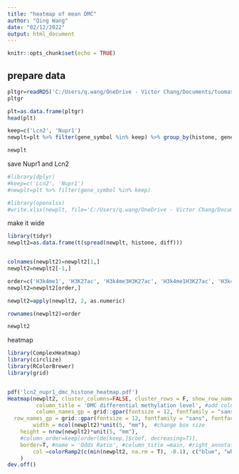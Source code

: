 ---
title: "heatmap of mean DMC"
author: "Qing Wang"
date: "02/12/2022"
output: html_document
---

```{r setup, include=FALSE}
knitr::opts_chunk$set(echo = TRUE)
```

## prepare data

```{r}
pltgr=readRDS('C:/Users/q.wang/OneDrive - Victor Chang/Documents/tuomas/methylation/Project_13012_B/histone/dmcgr_histone_annotate.rds')
pltgr

```
```{r}
plt=as.data.frame(pltgr)
head(plt)

```

```{r}

keep=c('Lcn2', 'Nupr1')
newplt=plt %>% filter(gene_symbol %in% keep) %>% group_by(histone, gene_symbol) %>% summarise(diff=mean(diff))

newplt
```

save Nupr1 and Lcn2
```{r}
#library(dplyr)
#keep=c('Lcn2', 'Nupr1')
#newplt=plt %>% filter(gene_symbol %in% keep)

#library(openxlsx)
#write.xlsx(newplt, file='C:/Users/q.wang/OneDrive - Victor Chang/Documents/tuomas/methylation/Project_13012_B/histone/lcn2_nupr1_histone.xlsx')
```



make it wide
```{r}
library(tidyr)
newplt2=as.data.frame(t(spread(newplt, histone, diff)))


colnames(newplt2)=newplt2[1,]
newplt2=newplt2[-1,]

order=c('H3k4me1', 'H3K27ac', 'H3k4me3H3K27ac', 'H3k4me1H3K27ac', 'H3k4me1H3k4me3H3K27ac', 'nohistone')
newplt2=newplt2[order,]

newplt2=apply(newplt2, 2, as.numeric)

rownames(newplt2)=order

newplt2
```
heatmap
```{r}
library(ComplexHeatmap)
library(circlize)
library(RColorBrewer)
library(grid)


pdf('lcn2_nupr1_dmc_histone_heatmap.pdf')
Heatmap(newplt2, cluster_columns=FALSE, cluster_rows = F, show_row_names = T, show_column_names = T,  
         column_title = 'DMC differential methylation level', #add column title
         column_names_gp = grid::gpar(fontsize = 12, fontfamily = "sans", fontface = "bold"), #change font size and type
  row_names_gp = grid::gpar(fontsize = 12, fontfamily = "sans", fontface = "bold"),
        width = ncol(newplt2)*unit(5, "mm"),  #change box size
    height = nrow(newplt2)*unit(5, "mm"),
    #column_order=keep[order(de[keep,]$coef, decreasing=T)], 
    border=T, #name = 'Odds Ratio', #column_title =main, #right_annotation = ha, 
        col =colorRamp2(c(min(newplt2, na.rm = T), -0.1), c("blue", "white")) #change order of the color
    )
dev.off()
```

